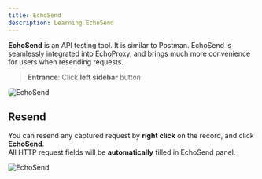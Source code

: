 ```yaml
---
title: EchoSend
description: Learning EchoSend
---
```



**EchoSend** is an API testing tool. It is similar to Postman.
EchoSend is seamlessly integrated into EchoProxy, and brings much more convenience for users when resending requests.

> **Entrance**: Click **left sidebar** button <TablerSend style={inlineIcon} />  

<Image src={sendImage} style="border-radius:6px;" alt="EchoSend" />

## Resend
You can resend any captured request by **right click** on the record,
and click <TablerSend style={inlineIcon} /> **EchoSend**.  
All HTTP request fields will be **automatically** filled in EchoSend panel.

<Image src={reSendImage} style="border-radius:3px;" alt="EchoSend" />
